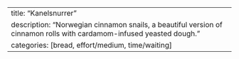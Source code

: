 ---
title: "Kanelsnurrer"
description: "Norwegian cinnamon snails, a beautiful version of cinnamon rolls with cardamom-infused yeasted dough."
categories: [bread, effort/medium, time/waiting]
---